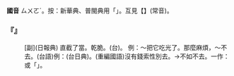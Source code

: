 
=={{ruby|索|ㄙㄨㄛˊ}}==



'''國音''' <rt>ㄙㄨㄛˊ</rt>{{ruby|→|ㄙㄨㄛˇ}}。按：新華典、普閩典用「{{ruby|索|ㄙㄨㄛˇ}}{{ruby|興|ㄒㄧㄥˋ}}」。互見【{{ruby|索|ㄙㄨㄛˇ}}】(常音)。

    

==='''『{{ruby|索|ㄙㄨㄛˊ}}{{ruby|性|·ㄒㄧㄥˋ}}』'''===
: [副](日報典) 直截了當。乾脆。(台){{ruby|印|ㄧㄣ˪}}{{ruby|矧|ㄒㄧㄣˋ}}{{ruby|做|ㄗㄨㆤ˪/ㄗㄜ˪}}{{ruby|唯|ㄨㄧˊ/ㄧˊ}}{{ruby|是|ㄒㄧ˫}}。 例：～把它吃光了。那麼麻煩，～不去。(台語)例：{{ruby|無|ㆠㄜˊ}}{{ruby|錢|ㄐㆪˊ}}{{ruby|束|ㄙㆦㆶ}}{{ruby|信|ㄒㄧㄣ˪}}{{ruby|勿|ㄊㄞ˪}}{{ruby|去|ㄎㄧ˪}}(台日典)。(重編國語)沒有錢索性別去。→不如不去。一作：{{ruby|索|ㄙㄨㄛˇ}}{{ruby|興|·ㄒㄧㄥˋ}}或「{{ruby|作|ㄗㄨㄛˊ}}{{ruby|興|·ㄒㄧㄥˋ}}」。
    
